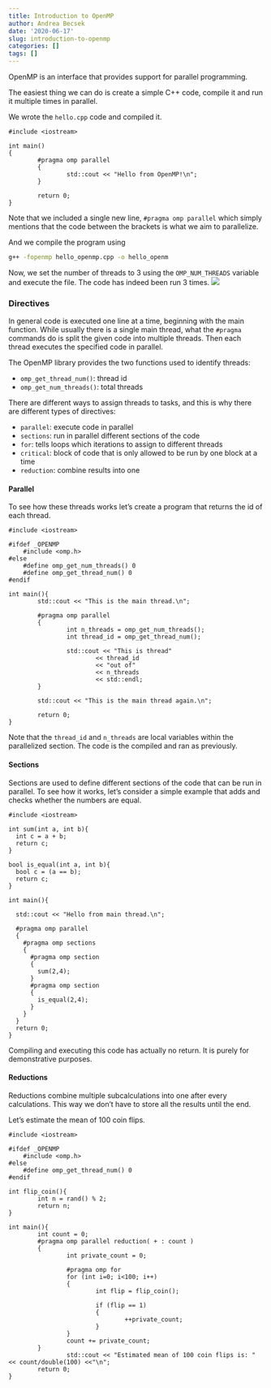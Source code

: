 ```yaml
---
title: Introduction to OpenMP
author: Andrea Becsek
date: '2020-06-17'
slug: introduction-to-openmp
categories: []
tags: []
---
```


OpenMP is an interface that provides support for parallel programming. 

The easiest thing we can do is create a simple C++ code, compile it and run it multiple times in parallel.

We wrote the `hello.cpp` code and compiled it.
```Rcpp
#include <iostream>

int main()
{       
        #pragma omp parallel
        {
                std::cout << "Hello from OpenMP!\n";
        }

        return 0;
}  
```

Note that we included a single new line, `#pragma omp parallel` which simply mentions that the code between the brackets is what we aim to parallelize.

And we compile the program using
```bash
g++ -fopenmp hello_openmp.cpp -o hello_openm
```

Now, we set the number of threads to $3$ using the `OMP_NUM_THREADS` variable and execute the file. The code has indeed been run $3$ times.
![](/post/2020-06-17-introduction-to-openmp_files/hellomp.png)

### Directives

In general code is executed one line at a time, beginning with the main function. While usually there is a single main thread, what the `#pragma` commands do is split the given code into multiple threads. Then each thread executes the specified code in parallel. 

The OpenMP library provides the two functions used to identify threads:

* `omp_get_thread_num()`: thread id
* `omp_get_num_threads()`: total threads

There are different ways to assign threads to tasks, and this is why there are different types of directives:

* `parallel`: execute code in parallel
* `sections`: run in parallel different sections of the code
* `for`: tells loops which iterations to assign to different threads
* `critical`: block of code that is only allowed to be run by one block at a time
* `reduction`: combine results into one

#### Parallel
To see how these threads works let's create a program that returns the id of each thread.

```Rcpp
#include <iostream>

#ifdef _OPENMP
    #include <omp.h>
#else
    #define omp_get_num_threads() 0
    #define omp_get_thread_num() 0
#endif

int main(){
        std::cout << "This is the main thread.\n";

        #pragma omp parallel
        {
                int n_threads = omp_get_num_threads();
                int thread_id = omp_get_thread_num();

                std::cout << "This is thread"
                        << thread_id 
                        << "out of" 
                        << n_threads 
                        << std::endl;
        }

        std::cout << "This is the main thread again.\n";

        return 0;
}
```
Note that the `thread_id` and `n_threads` are local variables within the parallelized section. The code is the compiled and ran as previously.

#### Sections

Sections are used to define different sections of the code that can be run in parallel. To see how it works, let's consider a simple example that adds and checks whether the numbers are equal.
```Rcpp
#include <iostream>

int sum(int a, int b){
  int c = a + b;
  return c;
}

bool is_equal(int a, int b){
  bool c = (a == b);
  return c;
}

int main(){
  
  std::cout << "Hello from main thread.\n";
  
  #pragma omp parallel
  {
    #pragma omp sections
    {
      #pragma omp section
      {
        sum(2,4);
      }
      #pragma omp section
      {
        is_equal(2,4);
      }
    }
  }
  return 0;
}
```

Compiling and executing this code has actually no return. It is purely for demonstrative purposes.

<!-- #### Loops -->
<!-- We very often run a large number of iterations within a loop. If these iterations are independent of each other we can use the `for` directive to split the iterations between the assigned threads. -->


#### Reductions

Reductions combine multiple subcalculations into one after every calculations. This way we don't have to store all the results until the end.

Let's estimate the mean of $100$ coin flips.
```Rcpp
#include <iostream>

#ifdef _OPENMP
    #include <omp.h>
#else
    #define omp_get_thread_num() 0
#endif

int flip_coin(){
        int n = rand() % 2;
        return n;
}

int main(){
        int count = 0;
        #pragma omp parallel reduction( + : count )
        {
                int private_count = 0;

                #pragma omp for
                for (int i=0; i<100; i++)
                {
                        int flip = flip_coin();

                        if (flip == 1)
                        {
                                ++private_count;
                        }
                }
                count += private_count;
        }
                std::cout << "Estimated mean of 100 coin flips is: " << count/double(100) <<"\n";
        return 0;
}
```
